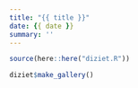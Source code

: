 ```yaml
---
title: "{{ title }}"
date: {{ date }}
summary: ''
---
```


```r
source(here::here("diziet.R"))
```

```r
diziet$make_gallery()
```
